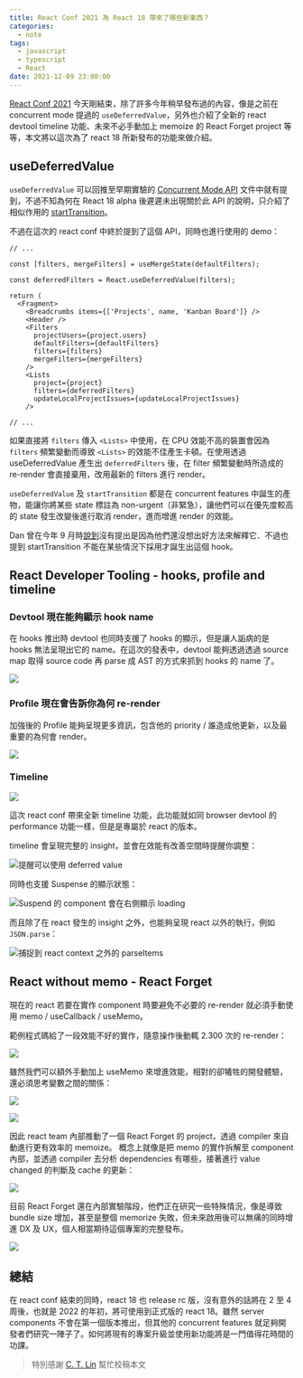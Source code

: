 ```yaml
---
title: React Conf 2021 為 React 18 帶來了哪些新東西？
categories:
  - note
tags:
  - javascript
  - typescript
  - React
date: 2021-12-09 23:00:00
---
```


[React Conf 2021](https://conf.reactjs.org) 今天剛結束，除了許多今年稍早發布過的內容，像是之前在 concurrent mode 提過的 `useDeferredValue`，另外也介紹了全新的 react devtool timeline 功能、未來不必手動加上 memoize 的 React Forget project 等等，本文將以這次為了 react 18 所新發布的功能來做介紹。

<!-- more -->

## useDeferredValue

`useDeferredValue` 可以回推至早期實驗的 [Concurrent Mode API](https://reactjs.org/docs/concurrent-mode-reference.html#usedeferredvalue) 文件中就有提到，不過不知為何在 React 18 alpha 後遲遲未出現關於此 API 的說明，只介紹了相似作用的 [startTransition](https://github.com/reactwg/react-18/discussions/41)。

不過在這次的 react conf 中終於提到了這個 API，同時也進行使用的 demo：

```tsx
// ...

const [filters, mergeFilters] = useMergeState(defaultFilters);

const deferredFilters = React.useDeferredValue(filters);

return (
  <Fragment>
    <Breadcrumbs items={['Projects', name, 'Kanban Board']} />
    <Header />
    <Filters
      projectUsers={project.users}
      defaultFilters={defaultFilters}
      filters={filters}
      mergeFilters={mergeFilters}
    />
    <Lists
      project={project}
      filters={deferredFilters}
      updateLocalProjectIssues={updateLocalProjectIssues}
    />

// ...
```

如果直接將 `filters` 傳入 `<Lists>` 中使用，在 CPU 效能不高的裝置會因為 `filters` 頻繁變動而導致 `<Lists>` 的效能不佳產生卡頓。在使用透過 useDeferredValue 產生出 `deferredFilters` 後，在 filter 頻繁變動時所造成的 re-render 會直接棄用，改用最新的 filters 進行 render。

`useDeferredValue` 及 `startTransition` 都是在 concurrent features 中誕生的產物，能讓你將某些 state 標註為 non-urgent（非緊急），讓他們可以在優先度較高的 state 發生改變後進行取消 render，進而增進 render 的效能。

Dan 曾在今年 9 月時[說到](https://github.com/reactwg/react-18/discussions/100#discussioncomment-1382060)沒有提出是因為他們還沒想出好方法來解釋它．不過也提到 startTransition 不能在某些情況下採用才誕生出這個 hook。

## React Developer Tooling - hooks, profile and timeline

### Devtool 現在能夠顯示 hook name

在 hooks 推出時 devtool 也同時支援了 hooks 的顯示，但是讓人詬病的是 hooks 無法呈現出它的 name。在這次的發表中，devtool 能夠透過透過 source map 取得 source code 再 parse 成 AST 的方式來抓到 hooks 的 name 了。

![](https://i.imgur.com/2O4Ef1m.png)

### Profile 現在會告訴你為何 re-render

加強後的 Profile 能夠呈現更多資訊，包含他的 priority / 誰造成他更新，以及最重要的為何會 render。

![](https://i.imgur.com/UMk3baf.png)

### Timeline

![](https://i.imgur.com/7kj7SLK.png)

這次 react conf 帶來全新 timeline 功能，此功能就如同 browser devtool 的 performance 功能一樣，但是是專屬於 react 的版本。

timeline 會呈現完整的 insight，並會在效能有改善空間時提醒你調整：

![提醒可以使用 deferred value](https://i.imgur.com/D13XKrf.png)

同時也支援 Suspense 的顯示狀態：

![Suspend 的 component 會在右側顯示 loading](https://i.imgur.com/yXlSBry.png)

而且除了在 react 發生的 insight 之外，也能夠呈現 react 以外的執行，例如 `JSON.parse`：

![捕捉到 react context 之外的 parseItems](https://i.imgur.com/XI4bgjc.png)

## React without memo - React Forget

現在的 react 若要在實作 component 時要避免不必要的 re-render 就必須手動使用 memo / useCallback / useMemo。

範例程式碼給了一段效能不好的實作，隨意操作後動輒 2.300 次的 re-render：

![](https://i.imgur.com/j2G4RKc.png)

雖然我們可以額外手動加上 useMemo 來增進效能，相對的卻犧牲的開發體驗，還必須思考變數之間的關係：

![](https://i.imgur.com/sgESQ5o.png)

![](https://i.imgur.com/nHSMnwI.png)

因此 react team 內部推動了一個 React Forget 的 project，透過 compiler 來自動進行更有效率的 memoize。
概念上就像是把 memo 的實作拆解至 component 內部，並透過 compiler 去分析 dependencies 有哪些，接著進行 value changed 的判斷及 cache 的更新：

![](https://i.imgur.com/Wz1kh8H.png)

目前 React Forget 還在內部實驗階段，他們正在研究一些特殊情況，像是導致 bundle size 增加，甚至是整個 memorize 失敗，但未來啟用後可以無痛的同時增進 DX 及 UX，個人相當期待這個專案的完整發布。

![](https://i.imgur.com/cXPF2IB.png)

## 總結

在 react conf 結束的同時，react 18 也 release rc 版，沒有意外的話將在 2 至 4 周後，也就是 2022 的年初，將可使用到正式版的 react 18。雖然 server components 不會在第一個版本推出，但其他的 concurrent features 就足夠開發者們研究一陣子了。如何將現有的專案升級並使用新功能將是一門值得花時間的功課。

> 特別感謝 [C. T. Lin](https://github.com/chentsulin) 幫忙校稿本文
